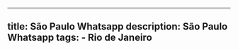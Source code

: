 ---
  title: São Paulo Whatsapp
  description: São Paulo Whatsapp
  tags:
    - Rio de Janeiro
  ---